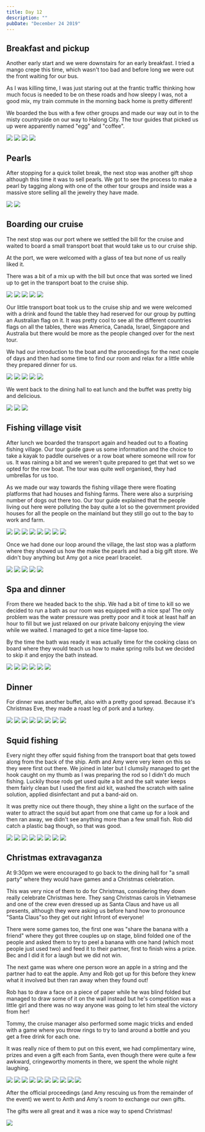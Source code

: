 ```yaml
---
title: Day 12
description: ""
pubDate: "December 24 2019"
---
```



## Breakfast and pickup

Another early start and we were downstairs for an early breakfast. I tried a mango crepe this time, which wasn't too bad and before long we were out the front waiting for our bus.

As I was killing time, I was just staring out at the frantic traffic thinking how much focus is needed to be on these roads and how sleepy I was, not a good mix, my train commute in the morning back home is pretty different!

We boarded the bus with a few other groups and made our way out in to the misty countryside on our way to Halong City.
The tour guides that picked us up were apparently named "egg" and "coffee".

<Grid>
  <Img src="2019-taiwan-vietnam/ebc523b317754a36a44d39ac25686007.jpg" />
  <Img src="2019-taiwan-vietnam/786c9f836aae477aac6174e9f0dc7301.jpg" />
  <Img src="2019-taiwan-vietnam/fd6f8f25e99b4919ae14bad666ceb199.jpg" />
  <Img src="2019-taiwan-vietnam/55fc20ec77b141b589633b4179534a49.jpg" />
</Grid>

## Pearls

After stopping for a quick toilet break, the next stop was another gift shop although this time it was to sell pearls. We got to see the process to make a pearl by tagging along with one of the other tour groups and inside was a massive store selling all the jewelry they have made.

<Grid>
  <Img src="2019-taiwan-vietnam/6fc807b6b5e447dba5eae25fa5dca4d2.jpg" />
  <Img src="2019-taiwan-vietnam/4c295e3e1e844905a853857bc8a28f49.jpg" />
</Grid>

## Boarding our cruise

The next stop was our port where we settled the bill for the cruise and waited to board a small transport boat that would take us to our cruise ship.

At the port, we were welcomed with a glass of tea but none of us really liked it.

There was a bit of a mix up with the bill but once that was sorted we lined up to get in the transport boat to the cruise ship.

<Grid>
  <Img src="2019-taiwan-vietnam/db2c3d9d7daa4492ba6b5cef34ac7a38.jpg" />
  <Img src="2019-taiwan-vietnam/652121eaa9b344c7859c7deb0aa5835a.jpg" />
  <Img src="2019-taiwan-vietnam/e549d935660246ecb882964132c86a4a.jpg" />
  <Img src="2019-taiwan-vietnam/0b11ed587dc74137ae50156cda3cb538.jpg" />
  <Img src="2019-taiwan-vietnam/215ef7ca91a94dc7b96198a4f49af4e8.jpg" />
</Grid>

Our little transport boat took us to the cruise ship and we were welcomed with a drink and found the table they had reserved for our group by putting an Australian flag on it. It was pretty cool to see all the different countries flags on all the tables, there was America, Canada, Israel, Singapore and Australia but there would be more as the people changed over for the next tour.

We had our introduction to the boat and the proceedings for the next couple of days and then had some time to find our room and relax for a little while they prepared dinner for us.

<Grid>
  <Img src="2019-taiwan-vietnam/dbcac491774a4ea3befdb6afd9daa370.jpg" />
  <Img src="2019-taiwan-vietnam/c6538901cd25420c9f69bc9891365d40.jpg" />
  <Img src="2019-taiwan-vietnam/e5b220347f724da284f63f2587475680.jpg" />
  <Img src="2019-taiwan-vietnam/cd3649fdf0404c23b9ae522b4e1b668b.jpg" />
  <Img src="2019-taiwan-vietnam/a670c723f3e7468ab6b7d9c0087a6c5c.jpg" />
</Grid>

We went back to the dining hall to eat lunch and the buffet was pretty big and delicious.

<Grid>
  <Img src="2019-taiwan-vietnam/00096595dc8c44ceab7bee594db8e2ea.jpg" />
  <Img src="2019-taiwan-vietnam/c00556daacd04d178ffed752ab7ccebd.jpg" />
  <Img src="2019-taiwan-vietnam/6a231639e79f498895ea8d8bed2ac897.jpg" />
</Grid>

## Fishing village visit

After lunch we boarded the transport again and headed out to a floating fishing village. Our tour guide gave us some information and the choice to take a kayak to paddle ourselves or a row boat where someone will row for us. It was raining a bit and we weren't quite prepared to get that wet so we opted for the row boat. The tour was quite well organised, they had umbrellas for us too.

As we made our way towards the fishing village there were floating platforms that had houses and fishing farms. There were also a surprising number of dogs out there too. Our tour guide explained that the people living out here were polluting the bay quite a lot so the government provided houses for all the people on the mainland but they still go out to the bay to work and farm.

<Grid>
  <Img src="2019-taiwan-vietnam/56d61222f8b1482882312171b22fc981.jpg" />
  <Img src="2019-taiwan-vietnam/6a14420646674d9e816bb7fcac0e70eb.jpg" />
  <Img src="2019-taiwan-vietnam/bb187e1bd6484a668ea2b6afd2faf505.jpg" />
  <Img src="2019-taiwan-vietnam/4458a330d607449ea547df45c0af46b2.jpg" />
  <Img src="2019-taiwan-vietnam/d0554caae3f44a8784cdf1339e17099e.jpg" />
  <Img src="2019-taiwan-vietnam/cd4127f70cf34ded9068053ea8ba248a.jpg" />
  <Img src="2019-taiwan-vietnam/29c576ec9ea3447ba68e26a52bf95484.jpg" />
  <Img src="2019-taiwan-vietnam/4e7ccfd50f16453cae9f6edb26f9707a.jpg" />
</Grid>

Once we had done our loop around the village, the last stop was a platform where they showed us how the make the pearls and had a big gift store. We didn't buy anything but Amy got a nice pearl bracelet.

<Grid>
  <Img src="2019-taiwan-vietnam/987e2f6fbc684e278ddb78e1ece3ee1f.jpg" />
  <Img src="2019-taiwan-vietnam/dc74f372dad847c788da9a1508f422e4.jpg" />
  <Img src="2019-taiwan-vietnam/4afdaeb5daf64a3d94fac5b65845120f.jpg" />
  <Img src="2019-taiwan-vietnam/9f9e8b7503d7471ab5cd9ad9d328fcbd.jpg" />
  <Img src="2019-taiwan-vietnam/82c47a4a2df641dcb00743bec6a71ded.jpg" />
</Grid>

## Spa and dinner

From there we headed back to the ship. We had a bit of time to kill so we decided to run a bath as our room was equipped with a nice spa! The only problem was the water pressure was pretty poor and it took at least half an hour to fill but we just relaxed on our private balcony enjoying the view while we waited. I managed to get a nice time-lapse too.

By the time the bath was ready it was actually time for the cooking class on board where they would teach us how to make spring rolls but we decided to skip it and enjoy the bath instead.

<Grid>
  <Img src="2019-taiwan-vietnam/4a5eed1c1ed643e8908636e0563c633c.jpg" />
  <Img src="2019-taiwan-vietnam/374a85c15df24679b1c14e4cd28f325d.jpg" />
  <Img src="2019-taiwan-vietnam/b53609a7017646f9b7f28cb00d99ebce.jpg" />
  <Img src="2019-taiwan-vietnam/9f6afdb9da0e47a681527268f86f223d.jpg" />
  <Img src="2019-taiwan-vietnam/b290063c2f5e4384b28ea1a900128d12.jpg" />
  <Img src="2019-taiwan-vietnam/3af26d2d518c42759828580c6a952932.jpg" />
</Grid>

## Dinner

For dinner was another buffet, also with a pretty good spread. Because it's Christmas Eve, they made a roast leg of pork and a turkey.

<Grid>
  <Img src="2019-taiwan-vietnam/1c020f0bc77544dfb09be1296d6601f6.jpg" />
  <Img src="2019-taiwan-vietnam/bd83b859b7b242c6902c9b5fe20cfc9a.jpg" />
  <Img src="2019-taiwan-vietnam/382ec9aaffe54b9d843a8bf9fabb0e9c.jpg" />
  <Img src="2019-taiwan-vietnam/fbc4a344df374dff95e8653bc1774c12.jpg" />
  <Img src="2019-taiwan-vietnam/01c77a2d7ec74859aea501ac22250426.jpg" />
  <Img src="2019-taiwan-vietnam/6fc8a8326e89486e8843af3a2c522524.jpg" />
  <Img src="2019-taiwan-vietnam/89e45f2644154f4a8428aaefb43f731a.jpg" />
  <Img src="2019-taiwan-vietnam/0a9b3f25f63f435d921cc19673bc8b88.jpg" />
</Grid>

## Squid fishing

Every night they offer squid fishing from the transport boat that gets towed along from the back of the ship. Anth and Amy were very keen on this so they were first out there. We joined in later but I clumsily managed to get the hook caught on my thumb as I was preparing the rod so I didn't do much fishing. Luckily those rods get used quite a bit and the salt water keeps them fairly clean but I used the first aid kit, washed the scratch with saline solution, applied disinfectant and put a band-aid on.

It was pretty nice out there though, they shine a light on the surface of the water to attract the squid but apart from one that came up for a look and then ran away, we didn't see anything more than a few small fish.
Rob did catch a plastic bag though, so that was good.

<Grid>
  <Img src="2019-taiwan-vietnam/e7ec37e0fb7c459cbf7a57bb3d2723e6.jpg" />
  <Img src="2019-taiwan-vietnam/9bc655a1b0de4f1387fe9f1751d400da.jpg" />
  <Img src="2019-taiwan-vietnam/cbcb4a7a1fad431290740d79af06880b.jpg" />
  <Img src="2019-taiwan-vietnam/c4aba111b13d431d83a7ac52dfc54d07.jpg" />
  <Img src="2019-taiwan-vietnam/bb7688ccdff8471cbf6811b7a2466b07.jpg" />
  <Img src="2019-taiwan-vietnam/d5152b0497444e5b8582fda013c544e8.jpg" />
  <Img src="2019-taiwan-vietnam/f426bc29de7e4199901c3dabae99bd32.jpg" />
  <Img src="2019-taiwan-vietnam/b1e4cd7d440e44c792c7df8984b7f736.jpg" />
</Grid>

## Christmas extravaganza

At 9:30pm we were encouraged to go back to the dining hall for "a small party" where they would have games and a Christmas celebration.

This was very nice of them to do for Christmas, considering they down really celebrate Christmas here. They sang Christmas carols in Vietnamese and one of the crew even dressed up as Santa Claus and have us all presents, although they were asking us before hand how to pronounce "Santa Claus"so they get out right Infront of everyone!

There were some games too, the first one was "share the banana with a friend" where they got three couples up on stage, blind folded one of the people and asked them to try to peel a banana with one hand (which most people just used two) and feed it to their partner, first to finish wins a prize. Bec and I did it for a laugh but we did not win.

The next game was where one person wore an apple in a string and the partner had to eat the apple. Amy and Rob got up for this before they knew what it involved but then ran away when they found out!

Rob has to draw a face on a piece of paper while he was blind folded but managed to draw some of it on the wall instead but he's competition was a little girl and there was no way anyone was going to let him steal the victory from her!

Tommy, the cruise manager also performed some magic tricks and ended with a game where you throw rings to try to land around a bottle and you get a free drink for each one.

It was really nice of them to put on this event, we had complimentary wine, prizes and even a gift each from Santa, even though there were quite a few awkward, cringeworthy moments in there, we spent the whole night laughing.

<Grid>
  <Img src="2019-taiwan-vietnam/12a2f75f66e743d9a9268bdf3b384420.jpg" />
  <Img src="2019-taiwan-vietnam/ce831c6a1db34f47a25f50c6cb1e1b14.jpg" />
  <Img src="2019-taiwan-vietnam/bc95b7408c5344afbcd9e986760d16f1.jpg" />
  <Img src="2019-taiwan-vietnam/66a943910dc64507abd5f2fb5facaa95.jpg" />
  <Img src="2019-taiwan-vietnam/94962972e91e4991b09b48906d369ed4.jpg" />
  <Img src="2019-taiwan-vietnam/23ce12747d9b4411bfb5c6d39e80be72.jpg" />
  <Img src="2019-taiwan-vietnam/8ee4f5bf76fe4886a3af8befed7352a7.jpg" />
  <Img src="2019-taiwan-vietnam/70870ba5858a463e9abc86c3ab9f3c37.jpg" />
  <Img src="2019-taiwan-vietnam/f86b9634f6e3481cbd91e09efc43af1e.jpg" />
  <Img src="2019-taiwan-vietnam/f2a90491181c452391420d9620c214a4.jpg" />
</Grid>

After the official proceedings (and Amy rescuing us from the remainder of the event) we went to Anth and Amy's room to exchange our own gifts.

The gifts were all great and it was a nice way to spend Christmas!

<Img
  originalAspectRatio
  src="2019-taiwan-vietnam/acbdaa76d4204097af63ebe606a9b65d.jpg"
/>
